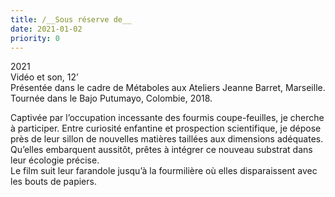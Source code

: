 ```yaml
---
title: /__Sous réserve de__
date: 2021-01-02
priority: 0
---
```

2021\
Vidéo et son, 12’\
Présentée dans le cadre de Métaboles aux Ateliers Jeanne Barret, Marseille. Tournée dans le Bajo Putumayo, Colombie, 2018.

Captivée par l’occupation incessante des fourmis coupe-feuilles, je cherche à participer. Entre curiosité enfantine et prospection scientifique, je dépose près de leur sillon de nouvelles matières taillées aux dimensions adéquates. Qu’elles embarquent aussitôt, prêtes à intégrer ce nouveau substrat dans leur écologie précise.\
Le film suit leur farandole jusqu’à la fourmilière où elles disparaissent avec les bouts de papiers.



<VimeoEmbed videoId={629431569} />
